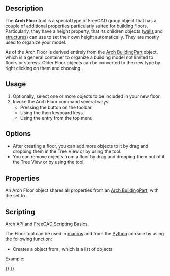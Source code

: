<languages/>

<div class="mw-translate-fuzzy">
{{docnav/tr|[[Arch_Rebar|Rebar]]|[[Arch_BuildingPart|Building Part]]|[[Arch_Workbench|Arch]]|IconL=Arch_Rebar.svg |IconC=Workbench_Arch.svg |IconR=Arch_BuildingPart.svg}}
</div>

{{VeryImportantMessage|THIS COMMAND IS PART OF THE INTEGRATED [[BIM_Workbench|BIM WORKBENCH]] IN V1.0<br>
This page has been updated for that version.}}

<div class="mw-translate-fuzzy">
{{GuiCommand/tr
|Name=Arch Floor
|MenuLocation=Arch → Floor
|Workbenches=[[Arch_Workbench|Arch]]
|Shortcut={{KEY|F}} {{KEY|L}}
|SeeAlso=[[Arch Building]], [[Arch BuildingPart]], [[Arch Site]]
}}
</div>

==Description==

The '''Arch Floor''' tool is a special type of FreeCAD group object that has a couple of additional properties particularly suited for building floors. Particularly, they have a height property, that its children objects ([[Arch_Wall|walls]] and [[Arch_Structure|structures]]) can use to set their own height automatically. They are mostly used to organize your model.

As of {{VersionPlus|0.18}} the Arch Floor is derived entirely from the [[Arch_BuildingPart|Arch BuildingPart]] object, which is a general container to organize a building model not limited to floors or storeys. Older Floor objects can be converted to the new type by right clicking on them and choosing {{incode|Convert to BuildingPart}}.

==Usage==

# Optionally, select one or more objects to be included in your new floor.
# Invoke the Arch Floor command several ways:
#* Pressing the {{Button|[[Image:Arch Floor.svg|16px]] [[Arch Floor|Floor]]}} button on the toolbar. 
#* Using the {{KEY|L}} then {{KEY|V}} keyboard keys.
#* Using the {{MenuCommand|3D/BIM → Floor}} entry from the top menu.

==Options==

* After creating a floor, you can add more objects to it by drag and dropping them in the Tree View or by using the {{Button|[[Image:Arch Add.svg|16px]] [[Arch Add|Arch Add]]}} tool.
* You can remove objects from a floor by drag and dropping them out of it the Tree View or by using the {{Button|[[Image:Arch Remove.svg|16px]] [[Arch Remove|Arch Remove]]}} tool.

==Properties==

An Arch Floor object shares all properties from an [[Arch BuildingPart|Arch BuildingPart]], with the {{PropertyData|Ifc Type}} set to {{incode|"Building Storey"}}.

==Scripting==

{{Emphasis|See also:}} [[Arch_API|Arch API]] and [[FreeCAD_Scripting_Basics|FreeCAD Scripting Basics]].

The Floor tool can be used in [[Macros|macros]] and from the [[Python|Python]] console by using the following function:

{{Code|code=
Floor = makeFloor(objectslist=None, baseobj=None, name="Floor")
}}

* Creates a {{incode|Floor}} object from {{incode|objectslist}}, which is a list of objects.

Example:

{{Code|code=
import FreeCAD, Draft, Arch

p1 = FreeCAD.Vector(0, 0, 0)
p2 = FreeCAD.Vector(2000, 0, 0)
baseline = Draft.makeLine(p1, p2)
baseline2 = Draft.makeLine(p1, -1*p2)

Wall1 = Arch.makeWall(baseline, length=None, width=150, height=2000)
Wall2 = Arch.makeWall(baseline2, length=None, width=150, height=1800)
FreeCAD.ActiveDocument.recompute()

Floor = Arch.makeFloor([Wall1, Wall2])

Building = Arch.makeBuilding([Floor])
Site = Arch.makeSite(Building)
FreeCAD.ActiveDocument.recompute() 
}}


<div class="mw-translate-fuzzy">
{{docnav/tr|[[Arch_Rebar|Rebar]]|[[Arch_BuildingPart|Building Part]]|[[Arch_Workbench|Arch]]|IconL=Arch_Rebar.svg |IconC=Workbench_Arch.svg |IconR=Arch_BuildingPart.svg}}
</div>

{{BIM_Tools_navi{{#translation:}}}}
{{Userdocnavi{{#translation:}}}}